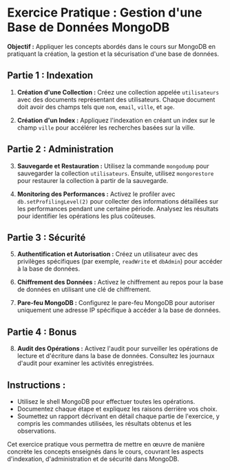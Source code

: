 
# Exercice Pratique : Gestion d'une Base de Données MongoDB

**Objectif :** Appliquer les concepts abordés dans le cours sur MongoDB en pratiquant la création, la gestion et la sécurisation d'une base de données.

## Partie 1 : Indexation

1. **Création d'une Collection :** Créez une collection appelée `utilisateurs` avec des documents représentant des utilisateurs. Chaque document doit avoir des champs tels que `nom`, `email`, `ville`, et `age`.

2. **Création d'un Index :** Appliquez l'indexation en créant un index sur le champ `ville` pour accélérer les recherches basées sur la ville.

## Partie 2 : Administration

3. **Sauvegarde et Restauration :** Utilisez la commande `mongodump` pour sauvegarder la collection `utilisateurs`. Ensuite, utilisez `mongorestore` pour restaurer la collection à partir de la sauvegarde.

4. **Monitoring des Performances :** Activez le profiler avec `db.setProfilingLevel(2)` pour collecter des informations détaillées sur les performances pendant une certaine période. Analysez les résultats pour identifier les opérations les plus coûteuses.

## Partie 3 : Sécurité

5. **Authentification et Autorisation :** Créez un utilisateur avec des privilèges spécifiques (par exemple, `readWrite` et `dbAdmin`) pour accéder à la base de données.

6. **Chiffrement des Données :** Activez le chiffrement au repos pour la base de données en utilisant une clé de chiffrement.

7. **Pare-feu MongoDB :** Configurez le pare-feu MongoDB pour autoriser uniquement une adresse IP spécifique à accéder à la base de données.

## Partie 4 : Bonus

8. **Audit des Opérations :** Activez l'audit pour surveiller les opérations de lecture et d'écriture dans la base de données. Consultez les journaux d'audit pour examiner les activités enregistrées.

## Instructions :

- Utilisez le shell MongoDB pour effectuer toutes les opérations.
- Documentez chaque étape et expliquez les raisons derrière vos choix.
- Soumettez un rapport décrivant en détail chaque partie de l'exercice, y compris les commandes utilisées, les résultats obtenus et les observations.

Cet exercice pratique vous permettra de mettre en œuvre de manière concrète les concepts enseignés dans le cours, couvrant les aspects d'indexation, d'administration et de sécurité dans MongoDB.
